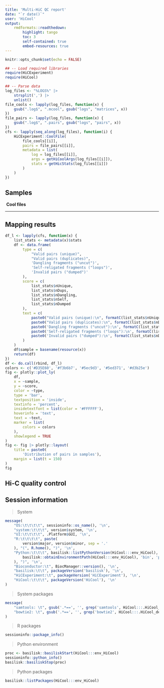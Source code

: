 ```yaml
---
title: 'Multi-HiC QC report'
date: "`r date()`"
user: 'HiCool'
output:
    rmdformats::readthedown:
        highlight: tango
        toc: 3
        self-contained: true
        embed-resources: true
---
```


```r
knitr::opts_chunk$set(echo = FALSE)
```

```r
## -- Load required libraries
require(HiCExperiment)
require(HiCool)

## -- Parse data 
log_files <- "%LOGS%" |> 
    strsplit(',') |> 
    unlist()
file_cools <- lapply(log_files, function(x) {
    gsub(".log$", ".mcool", gsub("logs", "matrices", x))
})
file_pairs <- lapply(log_files, function(x) {
    gsub(".log$", ".pairs", gsub("logs", "pairs", x))
})
cfs <- lapply(seq_along(log_files), function(i) {
    HiCExperiment::CoolFile(
        file_cools[[i]], 
        pairs = file_pairs[[i]], 
        metadata = list(
            log = log_files[[i]], 
            args = getHiCoolArgs(log_files[[i]]), 
            stats = getHicStats(log_files[[i]])
        )
    )
})
```

## Samples

\ **Cool files**  

<hr>

## Mapping results

```r
df_l <- lapply(cfs, function(x) {
    list_stats <- metadata(x)$stats
    df <- data.frame(
        type = c(
            "Valid pairs (unique)", 
            "Valid pairs (duplicates)", 
            'Dangling fragments ("uncut")', 
            'Self-religated fragments ("loops")', 
            'Invalid pairs ("dumped")'  
        ), 
        score = c(
            list_stats$nUnique, 
            list_stats$nDups, 
            list_stats$nDangling, 
            list_stats$nSelf, 
            list_stats$nDumped
        ), 
        text = c(
            paste0("Valid pairs (unique):\n", formatC(list_stats$nUnique, format = "f", big.mark = ",", digits = 0), ' (', round(list_stats$nUnique / list_stats$nPairs, 4) * 100, '% of all pairs)'),
            paste0("Valid pairs (duplicates):\n", formatC(list_stats$nDups, format = "f", big.mark = ",", digits = 0), ' (', round(list_stats$nDups / list_stats$nPairs, 4) * 100, '% of all pairs)'),
            paste0('Dangling fragments ("uncut"):\n', formatC(list_stats$nDangling, format = "f", big.mark = ",", digits = 0), ' (', round(list_stats$nDangling / list_stats$nPairs, 4) * 100, '% of all pairs)'),
            paste0('Self-religated fragments ("loops"):\n', formatC(list_stats$nSelf, format = "f", big.mark = ",", digits = 0), ' (', round(list_stats$nSelf / list_stats$nPairs, 4) * 100, '% of all pairs)'),
            paste0('Invalid pairs ("dumped"):\n', formatC(list_stats$nDumped, format = "f", big.mark = ",", digits = 0), ' (', round(list_stats$nDumped / list_stats$nPairs, 4) * 100, '% of all pairs)')
        )
    )
    df$sample = basename(resource(x))
    return(df)
})
df <- do.call(rbind, df_l)
colors <- c('#D35E60', '#f3b6b7', '#5ec9d3', '#5ed371', '#d3b25e')
fig <- plotly::plot_ly(
    df, 
    x = ~sample, 
    y = ~score, 
    color = ~type,
    type = 'bar',
    textposition = 'inside',
    textinfo = 'percent',
    insidetextfont = list(color = '#FFFFFF'),
    hoverinfo = 'text',
    text = ~text,
    marker = list(
        colors = colors
    ),
    showlegend = TRUE
)
fig <- fig |> plotly::layout(
    title = paste0(
        'Distribution of pairs in samples'), 
    margin = list(t = 150)
)
fig
```

## Hi-C quality control


## Session information

> System

```r
message(
    "OS:\t\t\t\t", sessioninfo::os_name(), '\n',
    "system:\t\t\t", version$system, '\n',
    "UI:\t\t\t\t", .Platform$GUI, '\n',
    "R:\t\t\t\t", paste(
        version$major, version$minor, sep = '.'
    ), "(", R.home(), ")", '\n',
    "Python:\t\t\t", basilisk::listPythonVersion(HiCool:::env_HiCool), "(", file.path(
        basilisk::obtainEnvironmentPath(HiCool:::env_HiCool), 'bin', 'python'
    ), ")", '\n',
    "Bioconductor:\t", BiocManager::version(), '\n',
    "basilisk:\t\t", packageVersion('basilisk'), '\n',
    "HiCExperiment:\t", packageVersion('HiCExperiment'), '\n',
    "HiCool:\t\t\t", packageVersion('HiCool'), '\n'
)
```

> System packages

```r
message(
    "samtools: \t", gsub('.*==', '', grep('samtools', HiCool:::.HiCool_dependencies, value = TRUE)), "\n",
    "bowtie2: \t", gsub('.*==', '', grep('bowtie2', HiCool:::.HiCool_dependencies, value = TRUE)), "\n"
)
```

> R packages 

```r
sessioninfo::package_info()
```

> Python environment

```r
proc <- basilisk::basiliskStart(HiCool:::env_HiCool)
sessioninfo::python_info()
basilisk::basiliskStop(proc)
```

> Python packages

```r
basilisk::listPackages(HiCool:::env_HiCool)
```

